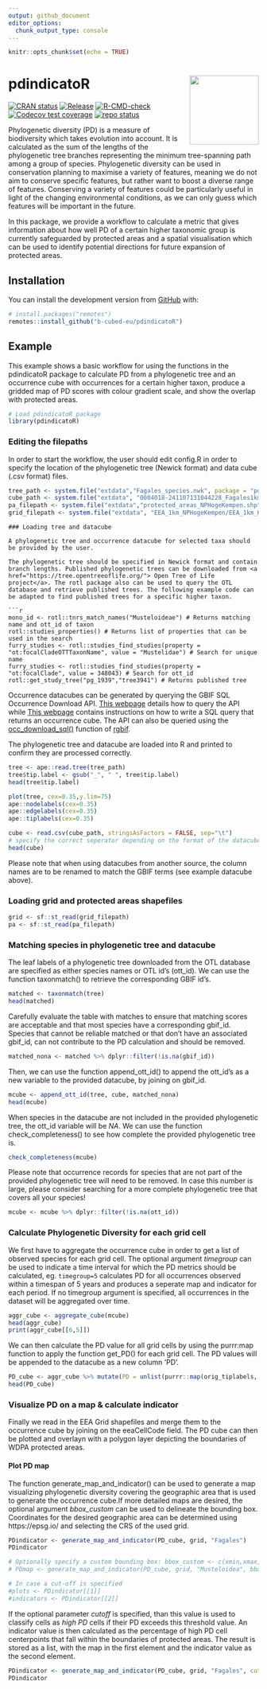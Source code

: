 ```yaml
---
output: github_document
editor_options: 
  chunk_output_type: console
---
```


<!-- README.md is generated from README.Rmd. Please edit that file -->

```r
knitr::opts_chunk$set(echo = TRUE)
```

# pdindicatoR <img src="man/figures/logo.png" align="right" height="139" alt="" />

<!-- badges: start -->

[![CRAN status](https://www.r-pkg.org/badges/version/pdindicatoR)](https://CRAN.R-project.org/package=pdindicatoR)
[![Release](https://img.shields.io/github/release/b-cubed-eu/pdindicatoR.svg)](https://github.com/b-cubed-eu/pdindicatoR/releases)
[![R-CMD-check](https://github.com/b-cubed-eu/pdindicatoR/actions/workflows/R-CMD-check.yaml/badge.svg)](https://github.com/b-cubed-eu/pdindicatoR/actions/workflows/R-CMD-check.yaml)
[![Codecov test coverage](https://codecov.io/gh/b-cubed-eu/pdindicatoR/graph/badge.svg)](https://app.codecov.io/gh/b-cubed-eu/pdindicatoR)
[![repo status](https://www.repostatus.org/badges/latest/wip.svg)](https://www.repostatus.org/#wip)

<!-- badges: end -->

Phylogenetic diversity (PD) is a measure of biodiversity which takes evolution into account. It is calculated as the sum of the lengths of the phylogenetic tree branches representing the minimum tree-spanning path among a group of species.
Phylogenetic diversity can be used in conservation planning to maximise a variety of features, meaning we do not aim to conserve specific features, but rather want to boost a diverse range of features. Conserving a variety of features could be particularly useful in light of the changing environmental conditions, as we can only guess which features will be important in the future.

In this package, we provide a workflow to calculate a metric that gives information about how well PD of a certain higher taxonomic group is currently safeguarded by protected areas and a spatial visualisation which can be used to identify potential directions for future expansion of protected areas.

## Installation

You can install the development version from [GitHub](https://github.com/) with:

``` r
# install.packages("remotes")
remotes::install_github("b-cubed-eu/pdindicatoR")
```

## Example

This example shows a basic workflow for using the functions in the pdindicatoR package to calculate PD from a phylogenetic tree and an occurrence cube with occurrences for a certain higher taxon, produce a gridded map of PD scores with colour gradient scale, and show the overlap with protected areas. 

```r
# Load pdindicatoR package
library(pdindicatoR)

```

### Editing the filepaths

In order to start the workflow, the user should edit config.R in order to specify the location of the phylogenetic tree (Newick format) and data cube (.csv format) files.

```r
tree_path <- system.file("extdata","Fagales_species.nwk", package = "pdindicatoR")
cube_path <- system.file("extdata", "0004018-241107131044228_Fagales1km.csv", package = "pdindicatoR")
pa_filepath <- system.file("extdata","protected_areas_NPHogeKempen.shp", package = "pdindicatoR")
grid_filepath <- system.file("extdata", "EEA_1km_NPHogeKempen/EEA_1km_HK.shp", package = "pdindicatoR")
```


```
### Loading tree and datacube

A phylogenetic tree and occurrence datacube for selected taxa should be provided by the user. 

The phylogenetic tree should be specified in Newick format and contain branch lengths. Published phylogenetic trees can be downloaded from <a href="https://tree.opentreeoflife.org/"> Open Tree of Life project</a>. The rotl package also can be used to query the OTL database and retrieve published trees. The following example code can be adapted to find published trees for a specific higher taxon.

```r
mono_id <- rotl::tnrs_match_names("Musteloideae") # Returns matching name and ott_id of taxon
rotl::studies_properties() # Returns list of properties that can be used in the search
furry_studies <- rotl::studies_find_studies(property = "ot:focalCladeOTTTaxonName", value = "Mustelidae") # Search for unique name
furry_studies <- rotl::studies_find_studies(property = "ot:focalClade", value = 348043) # Search for ott_id
rotl::get_study_tree("pg_1939","tree3941") # Returns published tree
```

Occurrence datacubes can be generated by querying the GBIF SQL Occurrence Download API. <a href="https://techdocs.gbif.org/en/data-use/api-sql-downloads">This webpage</a> details how to query the API while <a href="https://techdocs.gbif.org/en/data-use/data-cubes">This webpage</a> contains instructions on how to write a SQL query that returns an occurrence cube. The API can also be queried using the <a href="https://docs.ropensci.org/rgbif/reference/occ_download_sql.html">occ_download_sql()</a> function of <a href="https://docs.ropensci.org/rgbif/index.html">rgbif</a>.

The phylogenetic tree and datacube are loaded into R and printed to confirm they are processed correctly.

```r
tree <- ape::read.tree(tree_path)
tree$tip.label <- gsub("_", " ", tree$tip.label)
head(tree$tip.label)
```
```r
plot(tree, cex=0.35,y.lim=75)
ape::nodelabels(cex=0.35)
ape::edgelabels(cex=0.35)
ape::tiplabels(cex=0.35)
```
```r
cube <- read.csv(cube_path, stringsAsFactors = FALSE, sep="\t")
# specify the correct seperator depending on the format of the datacube - occurrence datacubes downloaded through the GBIF SQL API  are currently tab seperated (sep="\t")
head(cube)
```
Please note that when using datacubes from another source, the column names are to be renamed to match the GBIF terms (see example datacube above).

### Loading grid and protected areas shapefiles

```r
grid <- sf::st_read(grid_filepath)
pa <- sf::st_read(pa_filepath)
```

### Matching species in phylogenetic tree and datacube

The leaf labels of a phylogenetic tree downloaded from the OTL database are specified as either species names or OTL id's (ott_id). We can use the function taxonmatch() to retrieve the corresponding GBIF id's.

```r
matched <- taxonmatch(tree)
head(matched)
```

Carefully evaluate the table with matches to ensure that matching scores are acceptable and that most species have a corresponding gbif_id. Species that cannot be reliable matched or that don't have an associated gbif_id, can not contribute to the PD calculation and should be removed.

```r
matched_nona <- matched %>% dplyr::filter(!is.na(gbif_id))
```

Then, we can use the function append_ott_id() to append the ott_id's as a new variable to the provided datacube, by joining on gbif_id.

```r
mcube <- append_ott_id(tree, cube, matched_nona)
head(mcube)
```

When species in the datacube are not included in the provided phylogenetic tree, the ott_id variable will be *NA*. We can use the function check_completeness() to see how complete the provided phylogenetic tree is.
```r
check_completeness(mcube)
```

Please note that occurrence records for species that are not part of the provided phylogenetic tree will need to be removed. In case this number is large, please consider searching for a more complete phylogenetic tree that covers all your species!

```r
mcube <- mcube %>% dplyr::filter(!is.na(ott_id))
```


### Calculate Phylogenetic Diversity for each grid cell

We first have to aggregate the occurrence cube in order to get a list of observed species for each grid cell. The optional argument *timegroup* can be used to indicate a time interval for which the PD metrics should be calculated, eg. `timegroup=5` calculates PD for all occurrences observed within a timespan of 5 years and produces a seperate map and indicator for each period. If no timegroup argument is specified, all occurrences in the dataset will be aggregated over time.

```r
aggr_cube <- aggregate_cube(mcube)
head(aggr_cube)
print(aggr_cube[[6,5]])
```

We can then calculate the PD value for all grid cells by using the purrr:map function to apply the function get_PD() for each grid cell. The PD values will be appended to the datacube as a new column 'PD'.


```r
PD_cube <- aggr_cube %>% mutate(PD = unlist(purrr::map(orig_tiplabels, ~ get_pd(tree, unlist(.x)))))
head(PD_cube)
```


### Visualize PD on a map & calculate indicator

Finally we read in the EEA Grid shapefiles and merge them to the occurrence cube by joining on the eeaCellCode field. The PD cube can then be plotted and overlayn with a polygon layer depicting the boundaries of WDPA protected areas.


#### Plot PD map

The function generate_map_and_indicator() can be used to generate a map 
visualizing phylogenetic diversity covering the geographic area that is used to
generate the occurrence cube.If more detailed maps are desired, the optional 
argument *bbox_custom* can be used to delineate the bounding box. Coordinates 
for the desired geographic area can be determined using https://epsg.io/ and 
selecting the CRS of the used grid.


```r
PDindicator <- generate_map_and_indicator(PD_cube, grid, "Fagales")
PDindicator

# Optionally specify a custom bounding box: bbox_custom <- c(xmin,xmax,ymin,ymax)
# PDmap <- generate_map_and_indicator(PD_cube, grid, "Musteloidea", bbox_custom)

# In case a cut-off is specified
#plots <- PDindicator[[1]]
#indicators <- PDindicator[[2]]
```


If the optional parameter *cutoff* is specified, than this value is used to 
classify cells as *high PD* cells if their PD exceeds this threshold value. An 
indicator value is then calculated as the percentage of high PD cell 
centerpoints that fall within the boundaries of protected areas. The result is
stored as a list, with the map in the first element and the indicator value as 
the second element. 

```r
PDindicator <- generate_map_and_indicator(PD_cube, grid, "Fagales", cutoff=450)
PDindicator
```

